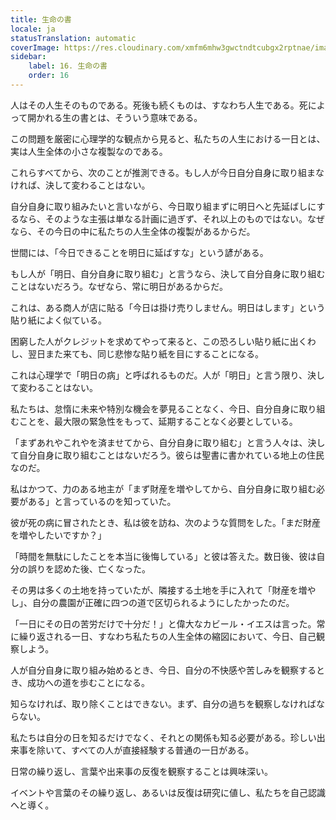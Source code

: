 ```yaml
---
title: 生命の書
locale: ja
statusTranslation: automatic
coverImage: https://res.cloudinary.com/xmfm6mhw3gwctndtcubgx2rptnae/image/upload/v1740468922/small_cover_tratado_de_psicologia_revolucionaria_a4c0dca4e0.webp
sidebar:
    label: 16. 生命の書
    order: 16
---
```

人はその人生そのものである。死後も続くものは、すなわち人生である。死によって開かれる生の書とは、そういう意味である。

この問題を厳密に心理学的な観点から見ると、私たちの人生における一日とは、実は人生全体の小さな複製なのである。

これらすべてから、次のことが推測できる。もし人が今日自分自身に取り組まなければ、決して変わることはない。

自分自身に取り組みたいと言いながら、今日取り組まずに明日へと先延ばしにするなら、そのような主張は単なる計画に過ぎず、それ以上のものではない。なぜなら、その今日の中に私たちの人生全体の複製があるからだ。

世間には、「今日できることを明日に延ばすな」という諺がある。

もし人が「明日、自分自身に取り組む」と言うなら、決して自分自身に取り組むことはないだろう。なぜなら、常に明日があるからだ。

これは、ある商人が店に貼る「今日は掛け売りしません。明日はします」という貼り紙によく似ている。

困窮した人がクレジットを求めてやって来ると、この恐ろしい貼り紙に出くわし、翌日また来ても、同じ悲惨な貼り紙を目にすることになる。

これは心理学で「明日の病」と呼ばれるものだ。人が「明日」と言う限り、決して変わることはない。

私たちは、怠惰に未来や特別な機会を夢見ることなく、今日、自分自身に取り組むことを、最大限の緊急性をもって、延期することなく必要としている。

「まずあれやこれやを済ませてから、自分自身に取り組む」と言う人々は、決して自分自身に取り組むことはないだろう。彼らは聖書に書かれている地上の住民なのだ。

私はかつて、力のある地主が「まず財産を増やしてから、自分自身に取り組む必要がある」と言っているのを知っていた。

彼が死の病に冒されたとき、私は彼を訪ね、次のような質問をした。「まだ財産を増やしたいですか？」

「時間を無駄にしたことを本当に後悔している」と彼は答えた。数日後、彼は自分の誤りを認めた後、亡くなった。

その男は多くの土地を持っていたが、隣接する土地を手に入れて「財産を増やし」、自分の農園が正確に四つの道で区切られるようにしたかったのだ。

「一日にその日の苦労だけで十分だ！」と偉大なカビール・イエスは言った。常に繰り返される一日、すなわち私たちの人生全体の縮図において、今日、自己観察しよう。

人が自分自身に取り組み始めるとき、今日、自分の不快感や苦しみを観察するとき、成功への道を歩むことになる。

知らなければ、取り除くことはできない。まず、自分の過ちを観察しなければならない。

私たちは自分の日を知るだけでなく、それとの関係も知る必要がある。珍しい出来事を除いて、すべての人が直接経験する普通の一日がある。

日常の繰り返し、言葉や出来事の反復を観察することは興味深い。

イベントや言葉のその繰り返し、あるいは反復は研究に値し、私たちを自己認識へと導く。

